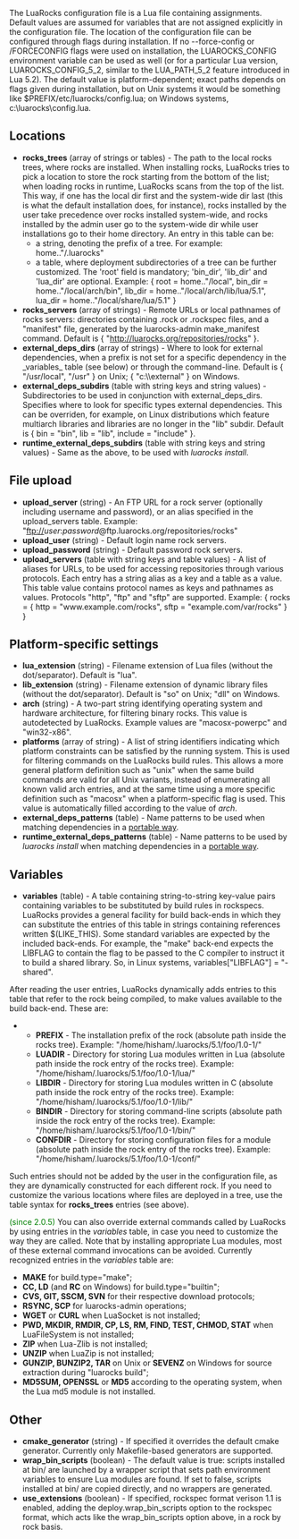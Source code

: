 The LuaRocks configuration file is a Lua file containing assignments. Default values are assumed for variables that are not assigned explicitly in the configuration file. The location of the configuration file can be configured through flags during installation. If no --force-config or /FORCECONFIG flags were used on installation, the LUAROCKS_CONFIG environment variable can be used as well (or for a particular Lua version, LUAROCKS_CONFIG_5_2, similar to the LUA_PATH_5_2 feature introduced in Lua 5.2). The default value is platform-dependent; exact paths depends on flags given during installation, but on Unix systems it would be something like $PREFIX/etc/luarocks/config.lua; on Windows systems, c:\luarocks\config.lua.

== Locations ==

* '''rocks_trees''' (array of strings or tables) - The path to the local rocks trees, where rocks are installed. When installing rocks, LuaRocks tries to pick a location to store the rock starting from the bottom of the list; when loading rocks in runtime, LuaRocks scans from the top of the list. This way, if one has the local dir first and the system-wide dir last (this is what the default installation does, for instance), rocks installed by the user take precedence over rocks installed system-wide, and rocks installed by the admin user go to the system-wide dir while user installations go to their home directory. An entry in this table can be:
** a string, denoting the prefix of a tree. For example: home.."/.luarocks"
** a table, where deployment subdirectories of a tree can be further customized. The 'root' field is mandatory; 'bin_dir', 'lib_dir' and 'lua_dir' are optional. Example: { root = home.."/local", bin_dir = home.."/local/arch/bin", lib_dir = home.."/local/arch/lib/lua/5.1", lua_dir = home.."/local/share/lua/5.1" }
* '''rocks_servers''' (array of strings) - Remote URLs or local pathnames of rocks servers: directories containing .rock or .rockspec files, and a "manifest" file, generated by the luarocks-admin make_manifest command. Default is { "http://luarocks.org/repositories/rocks" }.
* '''external_deps_dirs''' (array of strings) - Where to look for external dependencies, when a prefix is not set for a specific dependency in the _variables_ table (see below) or through the command-line. Default is { "/usr/local", "/usr" } on Unix; { "c:\\external" } on Windows.
* '''external_deps_subdirs''' (table with string keys and string values) - Subdirectories to be used in conjunction with external_deps_dirs. Specifies where to look for specific types external dependencies. This can be overriden, for example, on Linux distributions which feature multiarch libraries and libraries are no longer in the "lib" subdir. Default is { bin = "bin", lib = "lib", include = "include" }.
* '''runtime_external_deps_subdirs''' (table with string keys and string values) - Same as the above, to be used with ''luarocks install''.

== File upload ==

* '''upload_server''' (string) - An FTP URL for a rock server (optionally including username and password), or an alias specified in the upload_servers table. Example: "ftp://''user'':''password''@ftp.luarocks.org/repositories/rocks"
* '''upload_user''' (string) - Default login name rock servers.
* '''upload_password''' (string) - Default password rock servers.
* '''upload_servers''' (table with string keys and table values) - A list of aliases for URLs, to be used for accessing repositories through various protocols. Each entry has a string alias as a key and a table as a value. This table value contains protocol names as keys and pathnames as values. Protocols "http", "ftp" and "sftp" are supported. Example: { rocks = { http = "www.example.com/rocks", sftp = "example.com/var/rocks" } }

== Platform-specific settings ==

* '''lua_extension''' (string) - Filename extension of Lua files (without the dot/separator). Default is "lua".
* '''lib_extension''' (string) - Filename extension of dynamic library files (without the dot/separator). Default is "so" on Unix; "dll" on Windows.
* '''arch''' (string) - A two-part string identifying operating system and hardware architecture, for filtering binary rocks. This value is autodetected by LuaRocks. Example values are "macosx-powerpc" and "win32-x86".
* '''platforms''' (array of string) - A list of string identifiers indicating which platform constraints can be satisfied by the running system. This is used for filtering commands on the LuaRocks build rules. This allows a more general platform definition such as "unix" when the same build commands are valid for all Unix variants, instead of enumerating all known valid arch entries, and at the same time using a more specific definition such as "macosx" when a platform-specific flag is used. This value is automatically filled according to the value of ''arch''.
* '''external_deps_patterns''' (table) - Name patterns to be used when matching dependencies in a  [[Platform-agnostic_external_dependencies.wiki|portable way]].
* '''runtime_external_deps_patterns''' (table) - Name patterns to be used by ''luarocks install'' when matching dependencies in a [[Platform-agnostic_external_dependencies.wiki|portable way]].

== Variables ==

* '''variables''' (table) - A table containing string-to-string key-value pairs containing variables to be substituted by build rules in rockspecs. LuaRocks provides a general facility for build back-ends in which they can substitute the entries of this table in strings containing references written $(LIKE_THIS). Some standard variables are expected by the included back-ends. For example, the "make" back-end expects the LIBFLAG to contain the flag to be passed to the C compiler to instruct it to build a shared library. So, in Linux systems, variables<nowiki>["LIBFLAG"]</nowiki> = "-shared".

After reading the user entries, LuaRocks dynamically adds entries to this table that refer to the rock being compiled, to make values available to the build back-end. These are:
** '''PREFIX''' - The installation prefix of the rock (absolute path inside the rocks tree). Example: "/home/hisham/.luarocks/5.1/foo/1.0-1/"
** '''LUADIR''' - Directory for storing Lua modules written in Lua (absolute path inside the rock entry of the rocks tree). Example: "/home/hisham/.luarocks/5.1/foo/1.0-1/lua/"
** '''LIBDIR''' - Directory for storing Lua modules written in C (absolute path inside the rock entry of the rocks tree). Example: "/home/hisham/.luarocks/5.1/foo/1.0-1/lib/"
** '''BINDIR''' - Directory for storing command-line scripts (absolute path inside the rock entry of the rocks tree). Example: "/home/hisham/.luarocks/5.1/foo/1.0-1/bin/"
** '''CONFDIR''' - Directory for storing configuration files for a module (absolute path inside the rock entry of the rocks tree). Example: "/home/hisham/.luarocks/5.1/foo/1.0-1/conf/"
Such entries should not be added by the user in the configuration file, as they are dynamically constructed for each different rock. If you need to customize the various locations where files are deployed in a tree, use the table syntax for '''rocks_trees''' entries (see above).

<font color="green">(since 2.0.5)</font> You can also override external commands called by LuaRocks by using entries in the ''variables'' table, in case you need to customize the way they are called. Note that by installing appropriate Lua modules, most of these external command invocations can be avoided. Currently recognized entries in the ''variables'' table are:
* '''MAKE''' for build.type="make";
* '''CC, LD''' (and '''RC''' on Windows) for build.type="builtin";
* '''CVS, GIT, SSCM, SVN''' for their respective download protocols;
* '''RSYNC, SCP''' for luarocks-admin operations;
* '''WGET''' or '''CURL''' when LuaSocket is not installed;
* '''PWD, MKDIR, RMDIR, CP, LS, RM, FIND, TEST, CHMOD, STAT''' when LuaFileSystem is not installed;
* '''ZIP''' when Lua-Zlib is not installed;
* '''UNZIP''' when LuaZip is not installed;
* '''GUNZIP, BUNZIP2, TAR''' on Unix or '''SEVENZ''' on Windows for source extraction during "luarocks build";
* '''MD5SUM, OPENSSL''' or '''MD5''' according to the operating system, when the Lua md5 module is not installed.

== Other ==

* '''cmake_generator''' (string) - If specified it overrides the default cmake generator. Currently only Makefile-based generators are supported.
* '''wrap_bin_scripts''' (boolean) - The default value is true: scripts installed at bin/ are launched by a wrapper script that sets path environment variables to ensure Lua modules are found. If set to false, scripts installed at bin/ are copied directly, and no wrappers are generated.
* '''use_extensions''' (boolean) - If specified, rockspec format verison 1.1 is enabled, adding the deploy.wrap_bin_scripts option to the rockspec format, which acts like the wrap_bin_scripts option above, in a rock by rock basis.